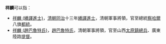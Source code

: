 '''祥麟'''可以指：
* [[祥麟_(繙譯進士)|祥麟 (繙譯進士)]]，[[清朝|清朝]][[同治|同治]]十三年[[繙譯進士|繙譯進士]]，清朝軍事將領，官至總統[[察哈爾|察哈爾]]八旗[[都統|都統]]。
* [[祥麟_(趙巴魯特氏)|祥麟 (趙巴魯特氏)]]，[[趙巴魯特氏|趙巴魯特氏]]，清朝軍事將領，官至山西[[太原鎮|太原鎮]][[總兵|總兵]]、廣東陸路[[提督|提督]]。
{{disambig}}